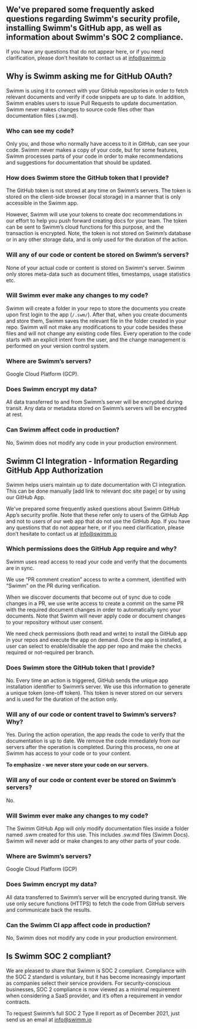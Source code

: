 

## We've prepared some frequently asked questions regarding Swimm's security profile, installing Swimm's GitHub app, as well as information about Swimm's SOC 2 compliance. 

If you have 
any questions that do not appear here, or if you need clarification, please don’t hesitate 
to contact us at info@swimm.io

## Why is Swimm asking me for GitHub OAuth?

Swimm is using it to connect with your GitHub repositories in order to fetch relevant documents 
and verify if code snippets are up to date. In addition, Swimm enables users to issue Pull 
Requests to update documentation. Swimm never makes changes to source code files 
other than documentation files (.sw.md).

### Who can see my code?

Only you, and those who normally have access to it in GitHub, can see your code. Swimm never makes a copy of your
code, but for some features, Swimm processes parts of your code in order to make recommendations and suggestions for documentation that should be updated.

### How does Swimm store the GitHub token that I provide?

The GitHub token is not stored at any time on Swimm’s servers. The token is stored on the client-side browser (local storage) in a manner that is only accessible in the Swimm app.

However, Swimm will use your tokens to create doc recommendations in our effort to help you push forward creating docs for your team. The token can be sent to Swimm’s cloud functions for this purpose, and the transaction is encrypted. Note, the token is not stored on Swimm’s database or in any other storage data, and is only used for the duration of the action.


### Will any of our code or content be stored on Swimm’s servers?

None of your actual code or content is stored on Swimm's server. Swimm only stores meta-data such as document titles, timestamps, usage statistics etc. 

### Will Swimm ever make any changes to my code?

Swimm will create a folder in your repo to store the documents you create upon first login to the 
app (`/.swm/`). After that, when you create documents and store them, Swimm saves the relevant file in the folder created in your repo. Swimm will not make any modifications 
to your code besides these files and will not change any existing code files. Every operation to the 
code starts with an explicit intent from the user, and the change management is performed on your 
version control system.

### Where are Swimm’s servers?

Google Cloud Platform (GCP).

### Does Swimm encrypt my data?

All data transferred to and from Swimm’s server will be encrypted during transit. Any data or 
metadata stored on Swimm’s servers will be encrypted at rest.

### Can Swimm affect code in production? 

No, Swimm does not modify any code in your production environment.

## Swimm CI Integration - Information Regarding GitHub App Authorization

Swimm helps users maintain up to date documentation with CI integration. This can be done 
manually [add link to relevant doc site page] or by using our GitHub App.

We've prepared some frequently asked questions about Swimm GitHub App’s security profile. 
Note that these refer only to users of the GitHub App and not to users of our web app that do not 
use the GitHub App. If you have any questions that do not appear here, or if you need clarification, 
please don’t hesitate to contact us at info@swimm.io


### Which permissions does the GitHub App require and why?

Swimm uses read access to read your code and verify that the documents are in sync.

We use “PR comment creation” access to write a comment, identified with “Swimm” on the PR during 
verification.

When we discover documents that become out of sync due to code changes in a PR, we use write access to create a commit on the same PR with the required document changes in order to automatically sync your documents. Note that Swimm will never apply code or document changes to your repository without user consent. 

We need check permissions (both read and write) to install the GitHub app in your repos and execute the app on demand. Once the app is installed, a user can select to enable/disable the app per repo and make the checks required or not-required per branch.

### Does Swimm store the GitHub token that I provide?
No. Every time an action is triggered, GitHub sends  the unique app installation identifier to Swimm’s 
server. We use this information to generate a unique token (one-off token). This token is never stored 
on our servers and is used for the duration of the action only.

### Will any of our code or content travel to Swimm’s servers? Why?

Yes. During the action operation, the app reads the code to verify that the documentation is up to date. 
We remove the code immediately from our servers after the operation is completed. During this process, 
no one at Swimm has access to your code or to your content. 

**To emphasize - we never store your code on our servers.**

### Will any of our code or content ever be stored on Swimm’s servers?

No.

### Will Swimm ever make any changes to my code?

The Swimm GitHub App will only modify documentation files inside a folder named .swm created for this use. This includes .sw.md files (Swimm Docs).
Swimm will never add or make changes to any other parts of your code.

### Where are Swimm’s servers?

Google Cloud Platform (GCP)

### Does Swimm encrypt my data?

All data transferred to Swimm’s server will be encrypted during transit. We use only secure functions (HTTPS) 
to fetch the code from GitHub servers and communicate back the results. 

### Can the Swimm CI app affect code in production? 

No, Swimm does not modify any code in your production environment.

## Is Swimm SOC 2 compliant?
We are pleased to share that Swimm is SOC 2 compliant. Compliance with the SOC 2 standard is voluntary, but it has become increasingly important as companies select their service providers. For security-conscious businesses, SOC 2 compliance is now viewed as a minimal requirement when considering a SaaS provider, and it’s often a requirement in vendor contracts.

To request Swimm’s full SOC 2 Type II report as of December 2021, just send us an email at info@swimm.io
